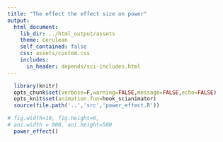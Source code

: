 ```yaml
---
title: "The effect the effect size on power"
output:
  html_document:
    lib_dir: ../html_output/assets  
    theme: cerulean
    self_contained: false
    css: assets/custom.css
    includes:
      in_header: depends/sci-includes.html
---
```


```r
  library(knitr)
  opts_chunk$set(verbose=F,warning=FALSE,message=FALSE,echo=FALSE)
  opts_knit$set(animation.fun=hook_scianimator)
  source(file.path('..','src','power_effect.R'))  
```

```r
# fig.width=10, fig.height=6,  
# ani.width = 800, ani.height=500
  power_effect()
```
